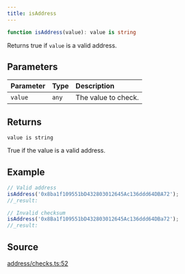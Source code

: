 ```yaml
---
title: isAddress
---
```


```ts
function isAddress(value): value is string
```

Returns true if `value` is a valid address.

## Parameters

| Parameter | Type | Description |
| :------ | :------ | :------ |
| `value` | `any` | The value to check. |

## Returns

`value is string`

True if the value is a valid address.

## Example

```js
// Valid address
isAddress('0x8ba1f109551bD432803012645Ac136ddd64DBA72');
//_result:

// Invalid checksum
isAddress('0x8Ba1f109551bD432803012645Ac136ddd64DBa72');
//_result:
```

## Source

[address/checks.ts:52](https://github.com/dominant-strategies/quais.js/blob/40f3917383e9421179ebdbc4076b907a7d088144/src/address/checks.ts#L52)
